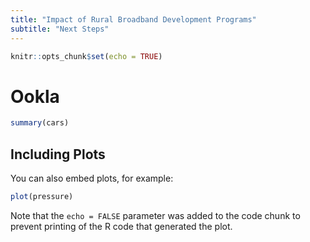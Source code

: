```yaml
---
title: "Impact of Rural Broadband Development Programs"
subtitle: "Next Steps"
---
```


```r
knitr::opts_chunk$set(echo = TRUE)
```
# Ookla



```r
summary(cars)
```

## Including Plots

You can also embed plots, for example:

```r
plot(pressure)
```

Note that the `echo = FALSE` parameter was added to the code chunk to prevent printing of the R code that generated the plot.
